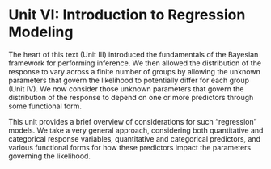 # Unit VI: Introduction to Regression Modeling {-}

The heart of this text (Unit III) introduced the fundamentals of the Bayesian framework for performing inference.  We then allowed the distribution of the response to vary across a finite number of groups by allowing the unknown parameters that govern the likelihood to potentially differ for each group (Unit IV).  We now consider those unknown parameters that govern the distribution of the response to depend on one or more predictors through some functional form.  

This unit provides a brief overview of considerations for such "regression" models.  We take a very general approach, considering both quantitative and categorical response variables, quantitative and categorical predictors, and various functional forms for how these predictors impact the parameters governing the likelihood.
